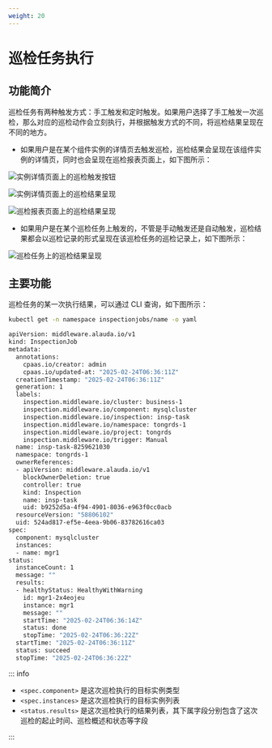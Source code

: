 ```yaml
---
weight: 20
---
```


# 巡检任务执行

## 功能简介

巡检任务有两种触发方式：手工触发和定时触发。如果用户选择了手工触发一次巡检，那么对应的巡检动作会立刻执行，并根据触发方式的不同，将巡检结果呈现在不同的地方。

- 如果用户是在某个组件实例的详情页去触发巡检，巡检结果会呈现在该组件实例的详情页，同时也会呈现在巡检报表页面上，如下图所示：

![实例详情页面上的巡检触发按钮](./assets/inspection_on_inspage.png)

![实例详情页面上的巡检结果呈现](./assets/inspection_result_on_inspage.png)

![巡检报表页面上的巡检结果呈现](./assets/inspection_result_on_overview.png)

- 如果用户是在某个巡检任务上触发的，不管是手动触发还是自动触发，巡检结果都会以巡检记录的形式呈现在该巡检任务的巡检记录上，如下图所示：

![巡检任务上的巡检结果呈现](./assets/inspection_result_on_center.png)

## 主要功能

巡检任务的某一次执行结果，可以通过 CLI 查询，如下图所示：
```bash
kubectl get -n namespace inspectionjobs/name -o yaml

apiVersion: middleware.alauda.io/v1
kind: InspectionJob
metadata:
  annotations:
    cpaas.io/creator: admin
    cpaas.io/updated-at: "2025-02-24T06:36:11Z"
  creationTimestamp: "2025-02-24T06:36:11Z"
  generation: 1
  labels:
    inspection.middleware.io/cluster: business-1
    inspection.middleware.io/component: mysqlcluster
    inspection.middleware.io/inspection: insp-task
    inspection.middleware.io/namespace: tongrds-1
    inspection.middleware.io/project: tongrds
    inspection.middleware.io/trigger: Manual
  name: insp-task-8259621030
  namespace: tongrds-1
  ownerReferences:
  - apiVersion: middleware.alauda.io/v1
    blockOwnerDeletion: true
    controller: true
    kind: Inspection
    name: insp-task
    uid: b9252d5a-4f94-4901-8036-e963f0cc0acb
  resourceVersion: "58806102"
  uid: 524ad817-ef5e-4eea-9b06-83782616ca03
spec:
  component: mysqlcluster
  instances:
  - name: mgr1
status:
  instanceCount: 1
  message: ""
  results:
  - healthyStatus: HealthyWithWarning
    id: mgr1-2x4eojeu
    instance: mgr1
    message: ""
    startTime: "2025-02-24T06:36:14Z"
    status: done
    stopTime: "2025-02-24T06:36:22Z"
  startTime: "2025-02-24T06:36:11Z"
  status: succeed
  stopTime: "2025-02-24T06:36:22Z"

```

::: info

- `<spec.component>` 是这次巡检执行的目标实例类型
- `<spec.instances>` 是这次巡检执行的目标实例列表
- `<status.results>` 是这次巡检执行的结果列表，其下属字段分别包含了这次巡检的起止时间、巡检概述和状态等字段

:::